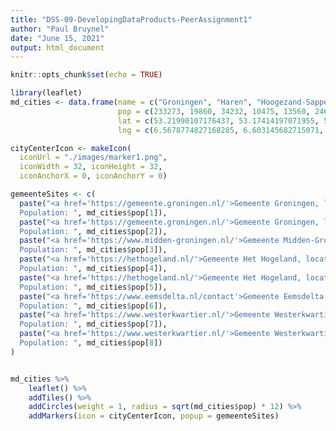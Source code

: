 ```yaml
---
title: "DSS-09-DevelopingDataProducts-PeerAssignment1"
author: "Paul Bruynel"
date: "June 15, 2021"
output: html_document
---
```


```r
knitr::opts_chunk$set(echo = TRUE)
```

```r
library(leaflet)
md_cities <- data.frame(name = c("Groningen", "Haren", "Hoogezand-Sappemeer", "Bedum", "Winsum", "Delfzijl", "Zuidhorn", "Leek"),
                        pop = c(233273, 19860, 34232, 10475, 13560, 24678, 18917, 19669),
                        lat = c(53.21990107176437, 53.17414197071955, 53.16541182035367, 53.30041735069393, 53.32788974756013, 53.33243444483125, 53.2489688892776, 53.16601267362363),
                        lng = c(6.5678774827168285, 6.603145682715071, 6.788270540386576, 6.60106461340732, 6.515855389566622, 6.923327952033857, 6.40669074038981, 6.386341684566239))

cityCenterIcon <- makeIcon(
  iconUrl = "./images/marker1.png",
  iconWidth = 32, iconHeight = 32,
  iconAnchorX = 0, iconAnchorY = 0)

gemeenteSites <- c(
  paste("<a href='https://gemeente.groningen.nl/'>Gemeente Groningen, locatie Groningen</a><br>
  Population: ", md_cities$pop[1]),
  paste("<a href='https://gemeente.groningen.nl/'>Gemeente Groningen, locatie Haren</a><br>
  Population: ", md_cities$pop[2]),
  paste("<a href='https://www.midden-groningen.nl/'>Gemeente Midden-Groningen, locatie Hoogezand-Sappemeer</a><br>
  Population: ", md_cities$pop[3]),
  paste("<a href='https://hethogeland.nl/'>Gemeente Het Hogeland, locatie Bedum</a><br>
  Population: ", md_cities$pop[4]),
  paste("<a href='https://hethogeland.nl/'>Gemeente Het Hogeland, locatie Winsum</a><br>
  Population: ", md_cities$pop[5]),
  paste("<a href='https://www.eemsdelta.nl/contact'>Gemeente Eemsdelta, locatie Delfzijl</a><br>
  Population: ", md_cities$pop[6]),
  paste("<a href='https://www.westerkwartier.nl/'>Gemeente Westerkwartier, locatie Zuidhorn</a><br>
  Population: ", md_cities$pop[7]),
  paste("<a href='https://www.westerkwartier.nl/'>Gemeente Westerkwartier, locatie Leek</a><br>
  Population: ", md_cities$pop[8])
)


md_cities %>%
    leaflet() %>%
    addTiles() %>%
    addCircles(weight = 1, radius = sqrt(md_cities$pop) * 12) %>%
    addMarkers(icon = cityCenterIcon, popup = gemeenteSites)
```

